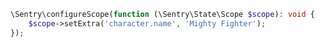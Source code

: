 ```php
\Sentry\configureScope(function (\Sentry\State\Scope $scope): void {
    $scope->setExtra('character.name', 'Mighty Fighter');
});
```
